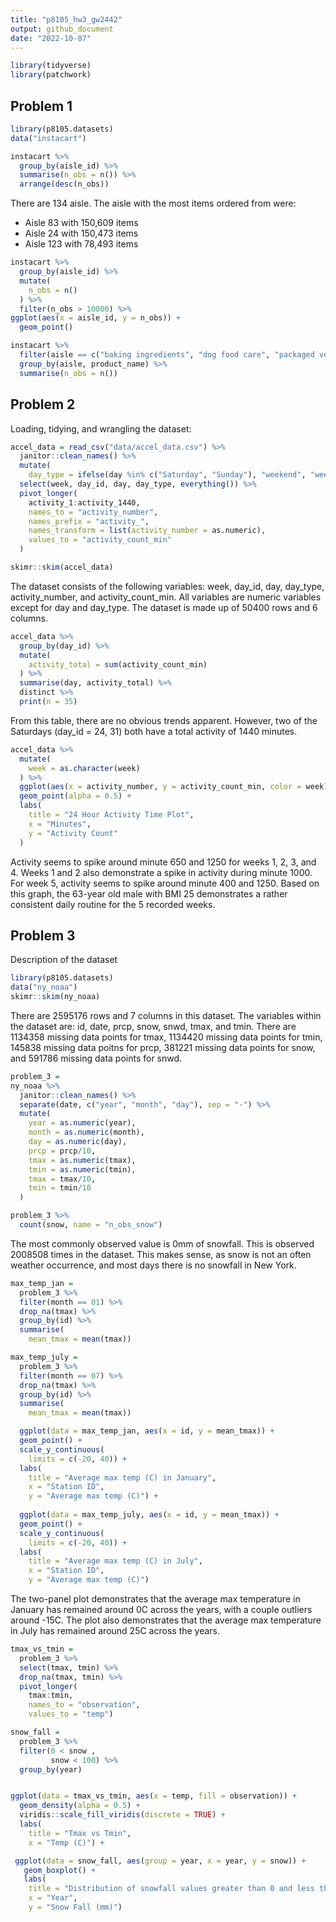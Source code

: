 ```yaml
---
title: "p8105_hw3_gw2442"
output: github_document
date: "2022-10-07"
---
```

```r
library(tidyverse)
library(patchwork)
```

## Problem 1 

```r
library(p8105.datasets)
data("instacart")

instacart %>%
  group_by(aisle_id) %>%
  summarise(n_obs = n()) %>%
  arrange(desc(n_obs))
```
There are 134 aisle. The aisle with the most items ordered from were:

 * Aisle 83 with 150,609 items
 * Aisle 24 with 150,473 items
 * Aisle 123 with 78,493 items

```r
instacart %>%
  group_by(aisle_id) %>%
  mutate(
    n_obs = n()
  ) %>%
  filter(n_obs > 10000) %>%
ggplot(aes(x = aisle_id, y = n_obs)) +
  geom_point()
```

```r
instacart %>%
  filter(aisle == c("baking ingredients", "dog food care", "packaged vegetables fruits")) %>%
  group_by(aisle, product_name) %>%
  summarise(n_obs = n()) 

```

## Problem 2

Loading, tidying, and wrangling the dataset:
```r
accel_data = read_csv("data/accel_data.csv") %>%
  janitor::clean_names() %>%
  mutate(
    day_type = ifelse(day %in% c("Saturday", "Sunday"), "weekend", "weekday")) %>%
  select(week, day_id, day, day_type, everything()) %>%
  pivot_longer(
    activity_1:activity_1440,
    names_to = "activity_number",
    names_prefix = "activity_",
    names_transform = list(activity_number = as.numeric),
    values_to = "activity_count_min"
  ) 

skimr::skim(accel_data)
```
The dataset consists of the following variables: week, day_id, day, day_type, activity_number, and activity_count_min. All variables are numeric variables except for day and day_type. The dataset is made up of 50400 rows and 6 columns. 

```r
accel_data %>%
  group_by(day_id) %>%
  mutate(
    activity_total = sum(activity_count_min)
  ) %>%
  summarise(day, activity_total) %>%
  distinct %>%
  print(n = 35)
```
From this table, there are no obvious trends apparent. However, two of the Saturdays (day_id = 24, 31) both have a total activity of 1440 minutes. 

```r
accel_data %>%
  mutate(
    week = as.character(week)
  ) %>%
  ggplot(aes(x = activity_number, y = activity_count_min, color = week)) + 
  geom_point(alpha = 0.5) +
  labs(
    title = "24 Hour Activity Time Plot",
    x = "Minutes",
    y = "Activity Count"
  )
```
Activity seems to spike around minute 650 and 1250 for weeks 1, 2, 3, and 4. Weeks 1 and 2 also demonstrate a spike in activity during minute 1000. For week 5, activity seems to spike around minute 400 and 1250. Based on this graph, the 63-year old male with BMI 25 demonstrates a rather consistent daily routine for the 5 recorded weeks. 


## Problem 3 

Description of the dataset
```r
library(p8105.datasets)
data("ny_noaa")
skimr::skim(ny_noaa)
```
There are 2595176 rows and 7 columns in this dataset. The variables within the dataset are: id, date, prcp, snow, snwd, tmax, and tmin. There are 1134358 missing data points for tmax, 1134420 missing data points for tmin, 145838 missing data poitns for prcp, 381221 missing data points for snow, and 591786 missing data points for snwd. 

```r
problem_3 = 
ny_noaa %>%
  janitor::clean_names() %>%
  separate(date, c("year", "month", "day"), sep = "-") %>%
  mutate(
    year = as.numeric(year),
    month = as.numeric(month),
    day = as.numeric(day),
    prcp = prcp/10,
    tmax = as.numeric(tmax),
    tmin = as.numeric(tmin),
    tmax = tmax/10,
    tmin = tmin/10
  ) 

problem_3 %>%
  count(snow, name = "n_obs_snow")
```
The most commonly observed value is 0mm of snowfall. This is observed 2008508 times in the dataset. This makes sense, as snow is not an often weather occurrence, and most days there is no snowfall in New York. 

```r
max_temp_jan = 
  problem_3 %>%
  filter(month == 01) %>%
  drop_na(tmax) %>%
  group_by(id) %>%
  summarise(
    mean_tmax = mean(tmax)) 

max_temp_july = 
  problem_3 %>%
  filter(month == 07) %>%
  drop_na(tmax) %>%
  group_by(id) %>%
  summarise(
    mean_tmax = mean(tmax)) 

  ggplot(data = max_temp_jan, aes(x = id, y = mean_tmax)) +
  geom_point() +
  scale_y_continuous(
    limits = c(-20, 40)) +
  labs(
    title = "Average max temp (C) in January",
    x = "Station ID",
    y = "Average max temp (C)") +
    
  ggplot(data = max_temp_july, aes(x = id, y = mean_tmax)) + 
  geom_point() +
  scale_y_continuous(
    limits = c(-20, 40)) +
  labs(
    title = "Average max temp (C) in July",
    x = "Station ID",
    y = "Average max temp (C)") 
```
The two-panel plot demonstrates that the average max temperature in January has remained around 0C across the years, with a couple outliers around -15C. The plot also demonstrates that the average max temperature in July has remained around 25C across the years. 


```r
tmax_vs_tmin =
  problem_3 %>%
  select(tmax, tmin) %>%
  drop_na(tmax, tmin) %>%
  pivot_longer(
    tmax:tmin,
    names_to = "observation",
    values_to = "temp")

snow_fall =
  problem_3 %>%
  filter(0 < snow ,
         snow < 100) %>%
  group_by(year) 


ggplot(data = tmax_vs_tmin, aes(x = temp, fill = observation)) +
  geom_density(alpha = 0.5) +
  viridis::scale_fill_viridis(discrete = TRUE) +
  labs(
    title = "Tmax vs Tmin",
    x = "Temp (C)") +

 ggplot(data = snow_fall, aes(group = year, x = year, y = snow)) + 
   geom_boxplot() +
   labs(
    title = "Distribution of snowfall values greater than 0 and less than 100 by year",
    x = "Year",
    y = "Snow Fall (mm)") 
```



